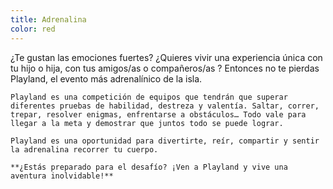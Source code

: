 ```yaml
---
title: Adrenalina
color: red
---
```


<Layout title={frontmatter.title} color={frontmatter.color} img={pic}>
    ¿Te gustan las emociones fuertes? ¿Quieres vivir una experiencia única con tu hijo o hija, con tus amigos/as o compañeros/as ? Entonces no te pierdas Playland, el evento más adrenalínico de la isla.
    
    Playland es una competición de equipos que tendrán que superar diferentes pruebas de habilidad, destreza y valentía. Saltar, correr, trepar, resolver enigmas, enfrentarse a obstáculos… Todo vale para llegar a la meta y demostrar que juntos todo se puede lograr.
    
    Playland es una oportunidad para divertirte, reír, compartir y sentir la adrenalina recorrer tu cuerpo.
    
    **¿Estás preparado para el desafío? ¡Ven a Playland y vive una aventura inolvidable!**
</Layout>